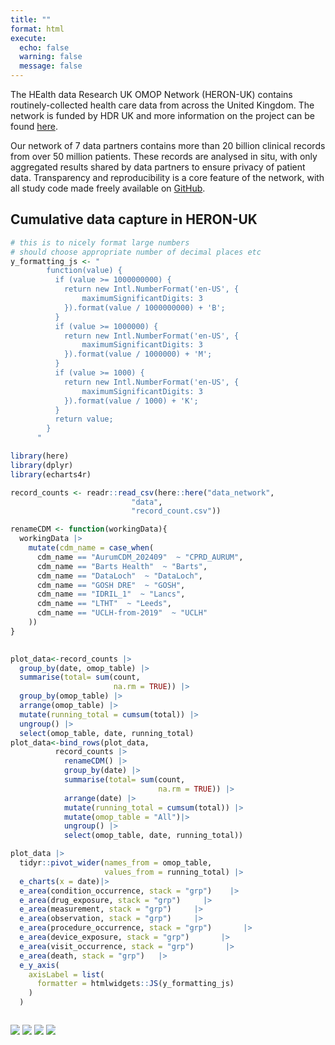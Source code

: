 ```yaml
---
title: ""
format: html
execute: 
  echo: false
  warning: false
  message: false
---
```


The HEalth data Research UK OMOP Network (HERON-UK) contains routinely-collected health care data from across the United Kingdom. The network is funded by HDR UK and more information on the project can be found [here](https://ukhealthdata.org/data-standards/common-data-models/rwe-network/).

Our network of 7 data partners contains more than 20 billion clinical records from over 50 million patients. These records are analysed in situ, with only aggregated results shared by data partners to ensure privacy of patient data. Transparency and reproducibility is a core feature of the network, with all study code made freely available on [GitHub](https://github.com/heron-uk).

## Cumulative data capture in HERON-UK

```r
# this is to nicely format large numbers
# should choose appropriate number of decimal places etc
y_formatting_js <- "
        function(value) {
          if (value >= 1000000000) {
            return new Intl.NumberFormat('en-US', {
                maximumSignificantDigits: 3
            }).format(value / 1000000000) + 'B';
          }
          if (value >= 1000000) {
            return new Intl.NumberFormat('en-US', {
                maximumSignificantDigits: 3
            }).format(value / 1000000) + 'M';
          }
          if (value >= 1000) {
            return new Intl.NumberFormat('en-US', {
                maximumSignificantDigits: 3
            }).format(value / 1000) + 'K';
          }
          return value;
        }
      "
```

```r
library(here)
library(dplyr)
library(echarts4r)

record_counts <- readr::read_csv(here::here("data_network",
                           "data", 
                           "record_count.csv"))

renameCDM <- function(workingData){
  workingData |> 
    mutate(cdm_name = case_when(
      cdm_name == "AurumCDM_202409"  ~ "CPRD_AURUM",
      cdm_name == "Barts Health"  ~ "Barts",
      cdm_name == "DataLoch"  ~ "DataLoch",
      cdm_name == "GOSH DRE"  ~ "GOSH",
      cdm_name == "IDRIL_1"  ~ "Lancs",
      cdm_name == "LTHT"  ~ "Leeds",
      cdm_name == "UCLH-from-2019"  ~ "UCLH"
    ))
}
  
```

```r
plot_data<-record_counts |> 
  group_by(date, omop_table) |> 
  summarise(total= sum(count, 
                       na.rm = TRUE)) |> 
  group_by(omop_table) |>
  arrange(omop_table) |> 
  mutate(running_total = cumsum(total)) |> 
  ungroup() |> 
  select(omop_table, date, running_total)
plot_data<-bind_rows(plot_data,
          record_counts |> 
            renameCDM() |> 
            group_by(date) |> 
            summarise(total= sum(count, 
                                 na.rm = TRUE)) |> 
            arrange(date) |> 
            mutate(running_total = cumsum(total)) |> 
            mutate(omop_table = "All")|> 
            ungroup() |> 
            select(omop_table, date, running_total))

plot_data |> 
  tidyr::pivot_wider(names_from = omop_table,
                     values_from = running_total) |> 
  e_charts(x = date)|> 
  e_area(condition_occurrence, stack = "grp")    |> 
  e_area(drug_exposure, stack = "grp")     |> 
  e_area(measurement, stack = "grp")     |> 
  e_area(observation, stack = "grp")     |> 
  e_area(procedure_occurrence, stack = "grp")       |> 
  e_area(device_exposure, stack = "grp")       |> 
  e_area(visit_occurrence, stack = "grp")       |> 
  e_area(death, stack = "grp")   |>
  e_y_axis(
    axisLabel = list(
      formatter = htmlwidgets::JS(y_formatting_js)
    )
  ) 
```

::: {style="display: flex; gap: 20px; align-items: flex-start;"}
<img src="images/clipboard-3959621261.png" style="max-width: 20%;"/> <img src="images/clipboard-3752148240.png" style="max-width: 20%;"/> <img src="images/clipboard-3013093500.png" style="max-width: 20%;"/> <img src="images/clipboard-2986220169.png" style="max-width: 20%;"/>
:::
